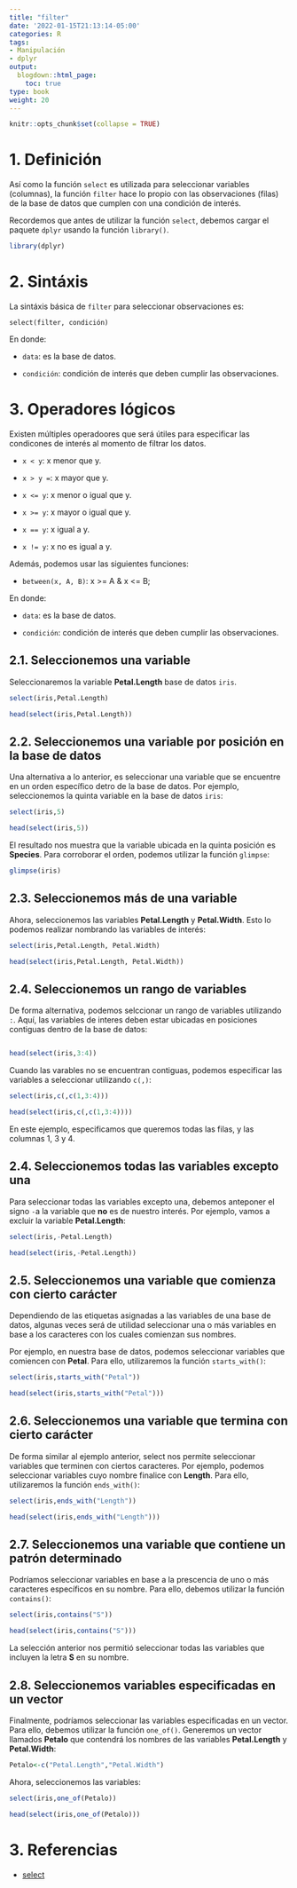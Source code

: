 ```yaml
---
title: "filter"
date: '2022-01-15T21:13:14-05:00'
categories: R
tags:
- Manipulación
- dplyr
output:
  blogdown::html_page:
    toc: true
type: book
weight: 20
---
```

```r
knitr::opts_chunk$set(collapse = TRUE)
```

# 1. Definición
Así como la función `select` es utilizada para seleccionar variables (columnas), la función `filter` hace lo propio con las observaciones (filas) de la base de datos que cumplen con una condición de interés.

Recordemos que antes de utilizar la función `select`, debemos cargar el paquete `dplyr` usando la función `library()`.


```r
library(dplyr)
```


# 2. Sintáxis 

La sintáxis básica de `filter` para seleccionar observaciones es:

`select(filter, condición)`

En donde:

* `data`: es la base de datos.

* `condición`: condición de interés que deben cumplir las observaciones.

# 3. Operadores lógicos

Existen múltiples operadoores que será útiles para especificar las condicones de interés al momento de filtrar los datos.

  + `x < y`: x menor que y.

  + `x > y =`: x mayor que y.
  
  + `x <= y`: x menor o igual que y.
  
  + `x >= y`: x mayor o igual que y.

  + `x == y`: x igual a y.

  + `x != y`: x no es igual a y.

Además, podemos usar las siguientes funciones:

  + `between(x, A, B)`: x >= A & x <= B; 


En donde:

* `data`: es la base de datos.

* `condición`: condición de interés que deben cumplir las observaciones.


## 2.1. Seleccionemos una variable
Seleccionaremos la variable **Petal.Length** base de datos `iris`.

```r
select(iris,Petal.Length)
```


```r
head(select(iris,Petal.Length))
```

## 2.2. Seleccionemos una variable por posición en la base de datos
Una alternativa a lo anterior, es seleccionar una variable que se encuentre en un orden específico detro de la base de datos. Por ejemplo, seleccionemos la quinta variable en la base de datos `iris`:

```r
select(iris,5)
```

```r
head(select(iris,5))
```

El resultado nos muestra que la variable ubicada en la quinta posición es **Species**. Para corroborar el orden, podemos utilizar la función `glimpse`:

```r
glimpse(iris)
```

## 2.3. Seleccionemos más de una variable
Ahora, seleccionemos las variables **Petal.Length** y **Petal.Width**. Esto lo podemos realizar nombrando las variables de interés:

```r
select(iris,Petal.Length, Petal.Width)
```

```r
head(select(iris,Petal.Length, Petal.Width))
```


## 2.4. Seleccionemos un rango de variables
De forma alternativa, podemos selccionar un rango de variables utilizando `:`. Aquí, las variables de interes deben estar ubicadas en posiciones contiguas dentro de la base de datos:

```r

```


```r
head(select(iris,3:4))
```

Cuando las varables no se encuentran contiguas, podemos especificar las variables a seleccionar utilizando `c(,)`:

```r
select(iris,c(,c(1,3:4)))
```

```r
head(select(iris,c(,c(1,3:4))))
```

En este ejemplo, especificamos que queremos todas las filas, y las columnas 1, 3 y 4.

## 2.4. Seleccionemos todas las variables excepto una
Para seleccionar todas las variables excepto una, debemos anteponer el signo `-`a la variable que **no** es de nuestro interés. Por ejemplo, vamos a excluir la variable **Petal.Length**:


```r
select(iris,-Petal.Length)
```


```r
head(select(iris,-Petal.Length))
```


## 2.5. Seleccionemos una variable que comienza con cierto carácter
Dependiendo de las etiquetas asignadas a las variables de una base de datos, algunas veces será de utilidad seleccionar una o más variables en base a los caracteres con los cuales comienzan sus nombres.

Por ejemplo, en nuestra base de datos, podemos seleccionar variables que comiencen con **Petal**. Para ello, utilizaremos la función `starts_with()`:

```r
select(iris,starts_with("Petal"))
```


```r
head(select(iris,starts_with("Petal")))
```

## 2.6. Seleccionemos una variable que termina con cierto carácter

De forma similar al ejemplo anterior, select nos permite seleccionar variables que terminen con ciertos caracteres. Por ejemplo, podemos seleccionar variables cuyo nombre finalice con **Length**. Para ello, utilizaremos la función `ends_with()`:


```r
select(iris,ends_with("Length"))
```


```r
head(select(iris,ends_with("Length")))
```

## 2.7. Seleccionemos una variable que contiene un patrón determinado

Podríamos seleccionar variables en base a la prescencia de uno o más caracteres específicos en su nombre. Para ello, debemos utilizar la función `contains()`:

```r
select(iris,contains("S"))
```


```r
head(select(iris,contains("S")))
```

La selección anterior nos permitió seleccionar todas las variables que incluyen la letra **S** en su nombre. 

## 2.8. Seleccionemos variables especificadas en un vector

Finalmente, podríamos seleccionar las variables especificadas en un vector. Para ello, debemos utilizar la función `one_of()`. Generemos un vector llamados **Petalo** que contendrá los nombres de las variables **Petal.Length** y **Petal.Width**:

```r
Petalo<-c("Petal.Length","Petal.Width")
```

Ahora, seleccionemos las variables:

```r
select(iris,one_of(Petalo))
```


```r
head(select(iris,one_of(Petalo)))
```


# 3. Referencias

* [select](https://dplyr.tidyverse.org/reference/select.html)
